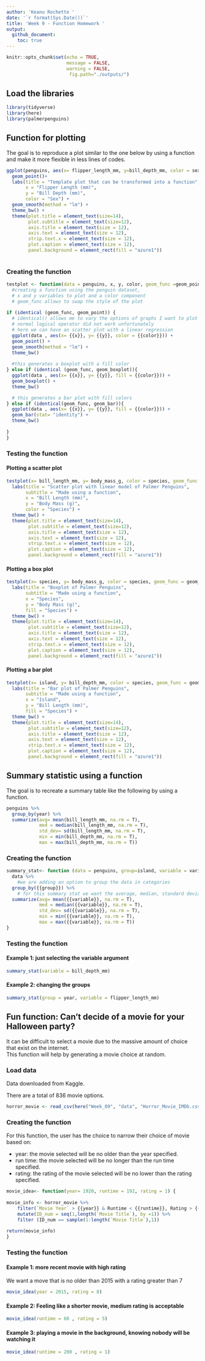 ```yaml
---
author: 'Keanu Rochette '
date: '`r format(Sys.Date())`'
title: 'Week 9 - Function Homework '
output: 
  github_document:
    toc: true
---
```


```r
knitr::opts_chunk$set(echo = TRUE,
                      message = FALSE,
                      warning = FALSE, 
                       fig.path="./outputs/")
```

## Load the libraries 
```r
library(tidyverse)
library(here)
library(palmerpenguins)
```

## Function for plotting 
The goal is to reproduce a plot similar to the one below by using a function and make it more flexible in less lines of codes.  
```r
ggplot(penguins, aes(x= flipper_length_mm, y=bill_depth_mm, color = sex))+
  geom_point()+
  labs(title = "Template plot that can be transformed into a function",
       x = "Flipper Length (mm)",
       y = "Bill Depth (mm)",
       color = "Sex") + 
  geom_smooth(method = "lm") +
  theme_bw() + 
  theme(plot.title = element_text(size=14), 
        plot.subtitle = element_text(size=12),
        axis.title = element_text(size = 12),
        axis.text = element_text(size = 12),
        strip.text.x = element_text(size = 12),
        plot.caption = element_text(size = 12),
        panel.background = element_rect(fill = "azure1"))
  
```

### Creating the function

```r
testplot <- function(data = penguins, x, y, color, geom_func =geom_point) {
  #creating a function using the penguin dataset, 
  # x and y variables to plot and a color component 
  # geom_func allows to swap the style of the plot
  
if (identical (geom_func, geom_point)) { 
  # identical() allows me to vary the options of graphs I want to plot
  # normal logical operator did not work unfortunately
  # here we can have an scatter plot with a linear regression
  ggplot(data , aes(x= {{x}}, y= {{y}}, color = {{color}})) +
  geom_point() +
  geom_smooth(method = "lm") +
  theme_bw()
  
  #this generates a boxplot with a fill color
} else if (identical (geom_func, geom_boxplot)){
  ggplot(data , aes(x= {{x}}, y= {{y}}, fill = {{color}})) +
  geom_boxplot() +
  theme_bw()

  # this generates a bar plot with fill colors
} else if (identical(geom_func, geom_bar)){
  ggplot(data , aes(x= {{x}}, y= {{y}}, fill = {{color}})) +
  geom_bar(stat= "identity") +
  theme_bw()
  
}
}
```

### Testing the function

#### Plotting a scatter plot
```r
testplot(x= bill_length_mm, y= body_mass_g, color = species, geom_func = geom_point) +
  labs(title = "Scatter plot with linear model of Palmer Penguins",
       subtitle = "Made using a function",
       x = "Bill Length (mm)",
       y = "Body Mass (g)",
       color = "Species") + 
  theme_bw() + 
  theme(plot.title = element_text(size=14), 
        plot.subtitle = element_text(size=12),
        axis.title = element_text(size = 12),
        axis.text = element_text(size = 12),
        strip.text.x = element_text(size = 12),
        plot.caption = element_text(size = 12),
        panel.background = element_rect(fill = "azure1"))
```

#### Plotting a box plot
```r
testplot(x= species, y= body_mass_g, color = species, geom_func = geom_boxplot) +
  labs(title = "Boxplot of Palmer Penguins",
       subtitle = "Made using a function",
       x = "Species",
       y = "Body Mass (g)",
       fill = "Species") + 
  theme_bw() + 
  theme(plot.title = element_text(size=14), 
        plot.subtitle = element_text(size=12),
        axis.title = element_text(size = 12),
        axis.text = element_text(size = 12),
        strip.text.x = element_text(size = 12),
        plot.caption = element_text(size = 12),
        panel.background = element_rect(fill = "azure1"))
```

#### Plotting a bar plot
```r
testplot(x= island, y= bill_depth_mm, color = species, geom_func = geom_bar)+
  labs(title = "Bar plot of Palmer Penguins",
       subtitle = "Made using a function",
       x = "Island",
       y = "Bill Length (mm)",
       fill = "Species") + 
  theme_bw() + 
  theme(plot.title = element_text(size=14), 
        plot.subtitle = element_text(size=12),
        axis.title = element_text(size = 12),
        axis.text = element_text(size = 12),
        strip.text.x = element_text(size = 12),
        plot.caption = element_text(size = 12),
        panel.background = element_rect(fill = "azure1"))
```

## Summary statistic using a function 
The goal is to recreate a summary table like the following by using a function.
```r
penguins %>% 
  group_by(year) %>% 
  summarize(avg= mean(bill_length_mm, na.rm = T),
            med = median(bill_length_mm, na.rm = T),
            std_dev= sd(bill_length_mm, na.rm = T),
            min = min(bill_depth_mm, na.rm = T),
            max = max(bill_depth_mm, na.rm = T))
```

### Creating the function 
```r
summary_stat<- function (data = penguins, group=island, variable = variable ){
  data %>% 
    #we are adding an option to group the data in categories 
  group_by({{group}}) %>% 
    # for this summary stat we want the average, median, standard deviation, min and max values
  summarize(avg= mean({{variable}}, na.rm = T),
            med = median({{variable}}, na.rm = T),
            std_dev= sd({{variable}}, na.rm = T),
            min = min({{variable}}, na.rm = T),
            max = max({{variable}}, na.rm = T))
}
```

### Testing the function
#### Example 1: just selecting the variable argument
```r
summary_stat(variable = bill_depth_mm)
```

#### Example 2: changing the groups

```r
summary_stat(group = year, variable = flipper_length_mm)
```


## Fun function: Can't decide of a movie for your Halloween party?
It can be difficult to select a movie due to the massive amount of choice that exist on the internet.  
This function will help by generating a movie choice at random.

### Load data
Data downloaded from Kaggle. 

There are a total of 836 movie options.
```r
horror_movie <- read_csv(here("Week_09", "data", "Horror_Movie_IMDb.csv"))
```

### Creating the function
For this function, the user has the choice to narrow their choice of movie based on:

- year: the movie selected will be no older than the year specified. 
- run time: the movie selected will be no longer than the run time specified.
- rating: the rating of the movie selected will be no lower than the rating specified.

```r
movie_idea<- function(year= 1920, runtime = 192, rating = 1) {
  
movie_info <- horror_movie %>% 
    filter(`Movie Year` > {{year}} & Runtime < {{runtime}}, Rating > {{rating}}) %>% 
    mutate(ID_num = seq(1,length(`Movie Title`), by =1)) %>% 
    filter (ID_num == sample(1:length(`Movie Title`),1))
    
return(movie_info)
}

```

### Testing the function

#### Example 1: more recent movie with high rating
We want a move that is no older than 2015 with a rating greater than 7
```r
movie_idea(year = 2015, rating = 8)
```

#### Example 2: Feeling like a shorter movie, medium rating is acceptable
```r
movie_idea(runtime = 60 , rating = 5)
```

#### Example 3: playing a movie in the background, knowing nobody will be watching it 
```r
movie_idea(runtime = 200 , rating = 1)
```


